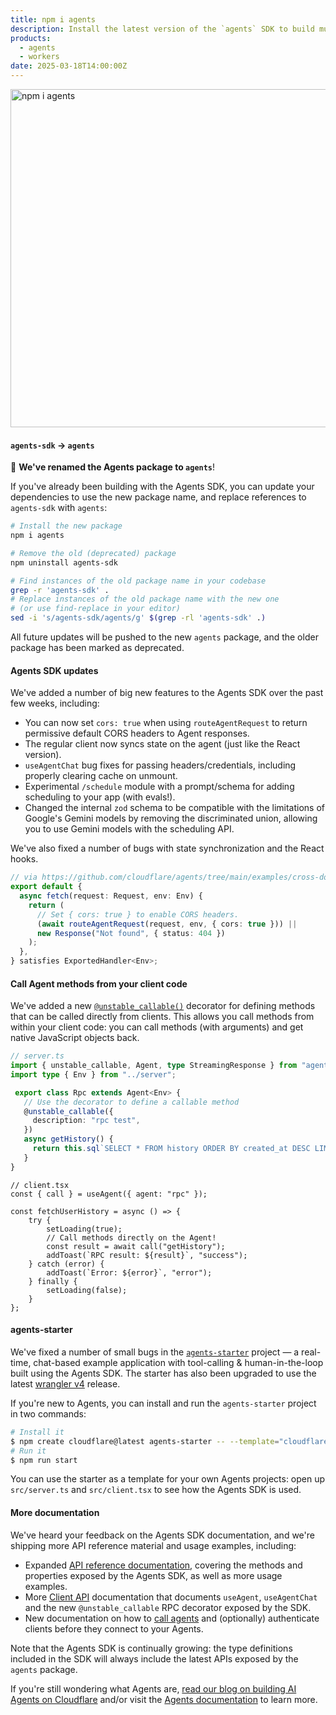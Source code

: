 ```yaml
---
title: npm i agents
description: Install the latest version of the `agents` SDK to build multi-agent applications, use the new RPC API, and visit the latest documentation updates.
products:
  - agents
  - workers
date: 2025-03-18T14:00:00Z
---
```



<Image src={npmAgentsAnimated} alt="npm i agents" width="1000" height="541" />

#### `agents-sdk` -> `agents` <Badge text="Updated" variant="tip" size="small" />

📝 **We've renamed the Agents package to `agents`**!

If you've already been building with the Agents SDK, you can update your dependencies to use the new package name, and replace references to `agents-sdk` with `agents`:

```sh
# Install the new package
npm i agents
```

```sh
# Remove the old (deprecated) package
npm uninstall agents-sdk

# Find instances of the old package name in your codebase
grep -r 'agents-sdk' .
# Replace instances of the old package name with the new one
# (or use find-replace in your editor)
sed -i 's/agents-sdk/agents/g' $(grep -rl 'agents-sdk' .)
```

All future updates will be pushed to the new `agents` package, and the older package has been marked as deprecated.

#### Agents SDK updates <Badge text="New" variant="tip" size="small" />

We've added a number of big new features to the Agents SDK over the past few weeks, including:

- You can now set `cors: true` when using `routeAgentRequest` to return permissive default CORS headers to Agent responses.
- The regular client now syncs state on the agent (just like the React version).
- `useAgentChat` bug fixes for passing headers/credentials, including properly clearing cache on unmount.
- Experimental `/schedule` module with a prompt/schema for adding scheduling to your app (with evals!).
- Changed the internal `zod` schema to be compatible with the limitations of Google's Gemini models by removing the discriminated union, allowing you to use Gemini models with the scheduling API.

We've also fixed a number of bugs with state synchronization and the React hooks.

<TypeScriptExample>

```ts
// via https://github.com/cloudflare/agents/tree/main/examples/cross-domain
export default {
  async fetch(request: Request, env: Env) {
    return (
      // Set { cors: true } to enable CORS headers.
      (await routeAgentRequest(request, env, { cors: true })) ||
      new Response("Not found", { status: 404 })
    );
  },
} satisfies ExportedHandler<Env>;
```

</TypeScriptExample>

#### Call Agent methods from your client code <Badge text="New" variant="tip" size="small" />

We've added a new [`@unstable_callable()`](/agents/api-reference/agents-api/) decorator for defining methods that can be called directly from clients. This allows you call methods from within your client code: you can call methods (with arguments) and get native JavaScript objects back.

<TypeScriptExample>

```ts
// server.ts
import { unstable_callable, Agent, type StreamingResponse } from "agents";
import type { Env } from "../server";

 export class Rpc extends Agent<Env> {
   // Use the decorator to define a callable method
   @unstable_callable({
     description: "rpc test",
   })
   async getHistory() {
     return this.sql`SELECT * FROM history ORDER BY created_at DESC LIMIT 10`;
   }
}
```
```tsx
// client.tsx
const { call } = useAgent({ agent: "rpc" });

const fetchUserHistory = async () => {
    try {
        setLoading(true);
        // Call methods directly on the Agent!
        const result = await call("getHistory");
        addToast(`RPC result: ${result}`, "success");
    } catch (error) {
        addToast(`Error: ${error}`, "error");
    } finally {
        setLoading(false);
    }
};
```

</TypeScriptExample>

#### agents-starter <Badge text="Updated" variant="tip" size="small" />

We've fixed a number of small bugs in the [`agents-starter`](https://github.com/cloudflare/agents-starter) project — a real-time, chat-based example application with tool-calling & human-in-the-loop built using the Agents SDK. The starter has also been upgraded to use the latest [wrangler v4](/changelog/2025-03-13-wrangler-v4/) release.

If you're new to Agents, you can install and run the `agents-starter` project in two commands:

```sh
# Install it
$ npm create cloudflare@latest agents-starter -- --template="cloudflare/agents-starter"
# Run it
$ npm run start
```

You can use the starter as a template for your own Agents projects: open up `src/server.ts` and `src/client.tsx` to see how the Agents SDK is used.

#### More documentation <Badge text="Updated" variant="tip" size="small" />

We've heard your feedback on the Agents SDK documentation, and we're shipping more API reference material and usage examples, including:

- Expanded [API reference documentation](/agents/api-reference/), covering the methods and properties exposed by the Agents SDK, as well as more usage examples.
- More [Client API](/agents/api-reference/agents-api/#client-api) documentation that documents `useAgent`, `useAgentChat` and the new `@unstable_callable` RPC decorator exposed by the SDK.
- New documentation on how to [call agents](/agents/api-reference/calling-agents/) and (optionally) authenticate clients before they connect to your Agents.

Note that the Agents SDK is continually growing: the type definitions included in the SDK will always include the latest APIs exposed by the `agents` package.

If you're still wondering what Agents are, [read our blog on building AI Agents on Cloudflare](https://blog.cloudflare.com/build-ai-agents-on-cloudflare/) and/or visit the [Agents documentation](/agents/) to learn more.
